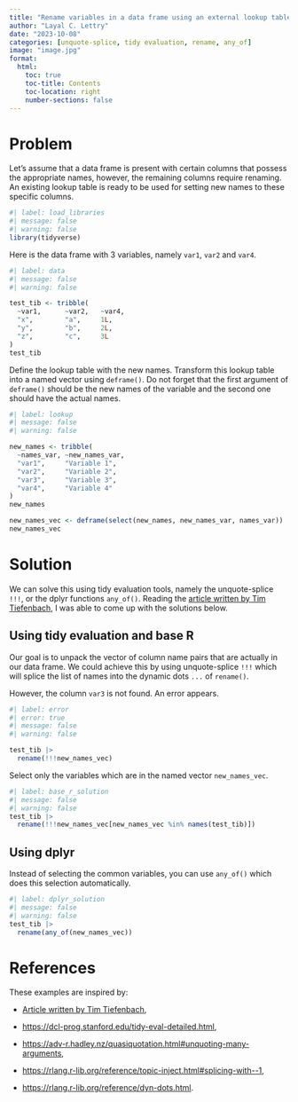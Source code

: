 ```yaml
---
title: "Rename variables in a data frame using an external lookup table"
author: "Layal C. Lettry"
date: "2023-10-08"
categories: [unquote-splice, tidy evaluation, rename, any_of]
image: "image.jpg"
format:
  html:
    toc: true
    toc-title: Contents
    toc-location: right
    number-sections: false
---
```


# Problem

Let's assume that a data frame is present with certain columns that possess the appropriate names, however, the remaining columns require renaming. An existing lookup table is ready to be used for setting new names to these specific columns.

```r
#| label: load_libraries
#| message: false
#| warning: false
library(tidyverse)
```

Here is the data frame with 3 variables, namely `var1`, `var2` and `var4`.

```r
#| label: data
#| message: false
#| warning: false

test_tib <- tribble(
  ~var1,      ~var2,   ~var4,
  "x",        "a",     1L,
  "y",        "b",     2L,
  "z",        "c",     3L
)
test_tib
```

Define the lookup table with the new names. Transform this lookup table into a named vector using `deframe()`. Do not forget that the first argument of `deframe()` should be the new names of the variable and the second one should have the actual names.

```r
#| label: lookup
#| message: false
#| warning: false

new_names <- tribble(
  ~names_var, ~new_names_var,
  "var1",     "Variable 1",
  "var2",     "Variable 2",
  "var3",     "Variable 3",
  "var4",     "Variable 4"
)
new_names

new_names_vec <- deframe(select(new_names, new_names_var, names_var))
new_names_vec
```

# Solution

We can solve this using tidy evaluation tools, namely the unquote-splice `!!!`, or the dplyr functions `any_of()`. Reading the [article written by Tim Tiefenbach](https://tim-tiefenbach.de/post/2022-rename-columns/#dplyr-tidyverse), I was able to come up with the solutions below.

## Using tidy evaluation and base R

Our goal is to unpack the vector of column name pairs that are actually in our data frame. We could achieve this by using unquote-splice `!!!` which will splice the list of names into the dynamic dots `...` of `rename()`.

However, the column `var3` is not found. An error appears.

```r
#| label: error
#| error: true
#| message: false
#| warning: false

test_tib |>
  rename(!!!new_names_vec)
```

Select only the variables which are in the named vector `new_names_vec`.

```r
#| label: base_r_solution
#| message: false
#| warning: false
test_tib |>
  rename(!!!new_names_vec[new_names_vec %in% names(test_tib)])
```

## Using dplyr

Instead of selecting the common variables, you can use `any_of()` which does this selection automatically.

```r
#| label: dplyr_solution
#| message: false
#| warning: false
test_tib |>
  rename(any_of(new_names_vec))
```

# References

These examples are inspired by:

-   [Article written by Tim Tiefenbach](https://tim-tiefenbach.de/post/2022-rename-columns/#dplyr-tidyverse),

-   <https://dcl-prog.stanford.edu/tidy-eval-detailed.html>,

-   <https://adv-r.hadley.nz/quasiquotation.html#unquoting-many-arguments>,

-   <https://rlang.r-lib.org/reference/topic-inject.html#splicing-with--1>,

-   <https://rlang.r-lib.org/reference/dyn-dots.html>.
